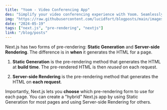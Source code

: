 ```yaml
---
title: "Yoom - Video Conferencing App"
des: "Simplify your video conferencing experience with Yoom. Seamlessly connect with colleagues and friends."
img: "https://raw.githubusercontent.com/lucidfort/blogposts/main/images/profile-photo.jpg"
date: "2024-05-19"
tags: ["next.js", "pre-rendering", "nextjs"]
link: "/blog/posts"
---
```


Next.js has two forms of pre-rendering: **Static Generation** and **Server-side Rendering**. The difference is in **when** it generates the HTML for a page.

1. **Static Generation** is the pre-rendering method that generates the HTML at **build time**. The pre-rendered HTML is then _reused_ on each request.

1. **Server-side Rendering** is the pre-rendering method that generates the HTML on **each request**.

Importantly, Next.js lets you **choose** which pre-rendering form to use for each page. You can create a "hybrid" Next.js app by using Static Generation for most pages and using Server-side Rendering for others.
